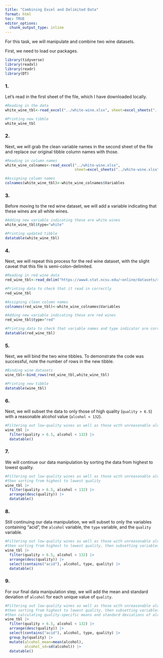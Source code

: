 ```yaml
---
title: "Combining Excel and Delimited Data"
format: html
toc: TRUE
editor_options: 
  chunk_output_type: inline
---
```


For this task, we will manipulate and combine two wine datasets. 

First, we need to load our packages. 

```r
library(tidyverse)
library(readxl)
library(readr)
library(DT)
```

### 1. 
Let's  read in the first sheet of the file, which I have downloaded locally. 

```r
#Reading in the data
white_wine_tbl<-read_excel("../white-wine.xlsx", sheet=excel_sheets("../white-wine.xlsx")[1])

#Printing new tibble
white_wine_tbl
```


### 2. 
Next, we will grab the clean variable names in the second sheet of the file and replace our original tibble column names with those. 
```r
#Reading in column names
white_wine_colnames<-read_excel("../white-wine.xlsx", 
                                sheet=excel_sheets("../white-wine.xlsx")[2])

#Assigning column names
colnames(white_wine_tbl)<-white_wine_colnames$Variables
```


### 3. 
Before moving to the red wine dataset, we will add a variable indicating that these wines are all white wines. 

```r
#Adding new variable indicating these are white wines
white_wine_tbl$type="white"

#Printing updated tibble
datatable(white_wine_tbl)
```


### 4. 

Next, we will repeat this process for the red wine dataset, with the slight caveat that this file is semi-colon-delimited.

```r
#Reading in red wine data
red_wine_tbl<-read_delim("https://www4.stat.ncsu.edu/~online/datasets/red-wine.csv",delim=";")

#Printing data to check that it read in correctly
red_wine_tbl

#Assigning clean column names
colnames(red_wine_tbl)<-white_wine_colnames$Variables

#Adding new variable indicating these are red wines
red_wine_tbl$type="red"

#Printing data to check that variable names and type indicator are correct
datatable(red_wine_tbl)
```

### 5.

Next, we will bind the two wine tibbles. To demonstrate the code was successful, note the number of rows in the new tibble. 

```r
#Binding wine datasets
wine_tbl<-bind_rows(red_wine_tbl,white_wine_tbl)

#Printing new tibble
datatable(wine_tbl)
```


### 6.

Next, we will subset the data to only those of high quality (`quality > 6.5`) with a reasonable alcohol value (`alcohol < 132`).

```r
#Filtering out low-quality wines as well as those with unreasonable alcohol values
wine_tbl |>
  filter(quality > 6.5, alcohol < 132) |>
  datatable()
```

### 7.

We will continue our data manipulation by sorting the data from highest to lowest quality.

```r
#Filtering out low-quality wines as well as those with unreasonable alcohol values,
#then sorting from highest to lowest quality
wine_tbl |>
  filter(quality > 6.5, alcohol < 132) |>
  arrange(desc(quality)) |>
  datatable()
```

### 8.

Still continuing our data manipulation, we will subset to only the variables containing "acid", the `alcohol` variable, the `type` variable, and the `quality` variable. 

```r
#Filtering out low-quality wines as well as those with unreasonable alcohol values,
#then sorting from highest to lowest quality, then subsetting variables
wine_tbl |>
  filter(quality > 6.5, alcohol < 132) |>
  arrange(desc(quality)) |>
  select(contains("acid"), alcohol, type, quality) |>
  datatable()
```


### 9.

For our final data manipulation step, we will add the mean and standard deviation of `alcohol` for each unique value of `quality`. 

```r
#Filtering out low-quality wines as well as those with unreasonable alcohol values,
#then sorting from highest to lowest quality, then subsetting variables,
#then calculating quality-specific means and standard deviations of alcohol
wine_tbl |>
  filter(quality > 6.5, alcohol < 132) |>
  arrange(desc(quality)) |>
  select(contains("acid"), alcohol, type, quality) |>
  group_by(quality) |>
  mutate(alcohol_mean=mean(alcohol),
         alcohol_sd=sd(alcohol)) |>
  datatable()
```